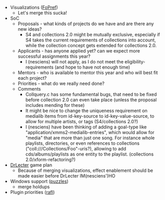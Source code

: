* Visualizations ([[User:Ypnos|FoPref]])
** Let's merge this sucka!
* SoC
** Proposals - what kinds of projects do we have and are there any new ideas?
*** S4 and collections 2.0 might be mutually exclusive, especially if S4 takes the current requirements of collections into account, while the collection concept gets extended for collections 2.0.
** Applicants - has anyone applied yet? can we expect more successful assignments this year?
*** I (nesciens) will not apply, as I do not meet the eligibility-requirements (and hope to have not enough time)
** Mentors - who is available to mentor this year and who will best fit each project?
** Priorities - what do we really need done?
** Comments
*** Collquery.c has some fundamental bugs, that need to be fixed before collection 2.0 can even take place (unless the proposal includes mending for these)
*** It might be nice to change the uniqueness requirement on medialib items from id-key-source to id-key-value-source, to allow for multiple artists, or tags (S4/collections 2.0?)
*** I (nesciens) have been thinking of adding a goal-type like "application/xmms2-medialib-entries", which would allow for "media" that are more than just one song. For instance whole playlists, directories, or even references to collections ("coll:///Collections/Foo"-uris?), allowing to add cds/albums/playlists as one entity to the playlist. (collections 2.0/xform-refactoring?)
* [[Release:DrLecter|DrLecter]] game plan
** Because of merging visualizations, effect enablement should be made easier before DrLecter IM(nesciens')HO
* Windows support ([[User:Puzzles|puzzles]])
** merge holdups
* Plugin priorities ([[User:rafl|rafl]])